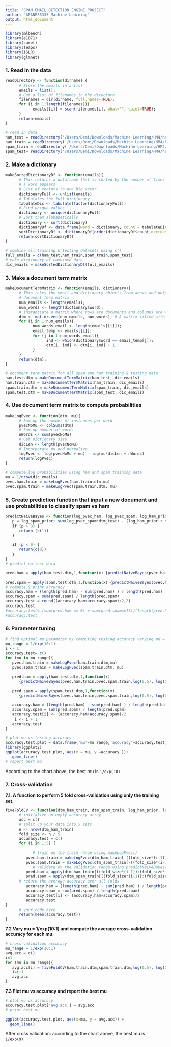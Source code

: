 ```yaml
---
title: "SPAM EMAIL DETECTION ENGINE PROJECT"
author: "APANPS5335 Machine Learning"
output: html_document
---
```



```r
library(mlbench)
library(e1071)
library(caret)
library(leaps)
library(ISLR)
library(glmnet)
```

### 1. Read in the data 

```r
readDirectory <- function(dirname) {
      # Store the emails in a list
      emails = list();
      # Get a list of filenames in the directory
      filenames = dir(dirname, full.names=TRUE);
      for (i in 1:length(filenames)){
            emails[[i]] = scan(filenames[i], what="", quiet=TRUE);
      }
      return(emails)
}

# read in data
ham_test = readDirectory('/Users/Demi/Downloads/Machine Learning/HM4/ham-v-spam/ham-test')
ham_train = readDirectory('/Users/Demi/Downloads/Machine Learning/HM4/ham-v-spam/ham-train')
spam_train = readDirectory('/Users/Demi/Downloads/Machine Learning/HM4/ham-v-spam/spam-train')
spam_test= readDirectory('/Users/Demi/Downloads/Machine Learning/HM4/ham-v-spam/spam-test')
```

### 2. Make a dictionary 

```r
makeSortedDictionaryDf <- function(emails){
      # This returns a dataframe that is sorted by the number of times
      # a word appears
      # List of vectors to one big vetor
      dictionaryFull <- unlist(emails)
      # Tabulates the full dictionary
      tabulateDic <- tabulate(factor(dictionaryFull))
      # Find unique values
      dictionary <- unique(dictionaryFull)
      # Sort them alphabetically
      dictionary <- sort(dictionary)
      dictionaryDf <- data.frame(word = dictionary, count = tabulateDic)
      sortDictionaryDf <- dictionaryDf[order(dictionaryDf$count,decreasing=TRUE),];
      return(sortDictionaryDf)
}

# combine all training & testing datasets using c()
full_emails = c(ham_test,ham_train,spam_train,spam_test)
# make dictionary of combined data
dic_emails = makeSortedDictionaryDf(full_emails)
```

### 3. Make a document term matrix
```r

makeDocumentTermMatrix <- function(emails, dictionary){
      # This takes the email and dictionary objects from above and outputs a
      # document term matrix
      num_emails <- length(emails);
      num_words <- length(dictionary$word);
      # Instantiate a matrix where rows are documents and columns are words
      dtm <- mat.or.vec(num_emails, num_words); # A matrix filled with zeros
      for (i in 1:num_emails){
            num_words_email <- length(emails[[i]]);
            email_temp <- emails[[i]];
            for (j in 1:num_words_email){
                  ind <- which(dictionary$word == email_temp[j]);
                  dtm[i, ind] <- dtm[i, ind] + 1;
            }
      }
      return(dtm);
}

# document term matrix for all spam and ham training & testing data
ham.test.dtm = makeDocumentTermMatrix(ham_test, dic_emails)
ham.train.dtm = makeDocumentTermMatrix(ham_train, dic_emails)
spam.train.dtm = makeDocumentTermMatrix(spam_train, dic_emails)
spam.test.dtm = makeDocumentTermMatrix(spam_test, dic_emails)

```


### 4. Use document term matrix to compute probabilities 
```r
makeLogPvec <- function(dtm, mu){
      # Sum up the number of instances per word
      pvecNoMu <- colSums(dtm)
      # Sum up number of words
      nWords <- sum(pvecNoMu)
      # Get dictionary size
      dicLen <- length(pvecNoMu)
      # Incorporate mu and normalize
      logPvec <- log(pvecNoMu + mu) - log(mu*dicLen + nWords)
      return(logPvec)
} 

# compute log probabilities using ham and spam training data
mu = 1/nrow(dic_emails)
pvec.ham.train = makeLogPvec(ham.train.dtm,mu)
pvec.spam.train = makeLogPvec(spam.train.dtm, mu)

```

### 5. Create prediction function that input a new document and use probabilities to classify spam vs ham 

```r
predictNaiveBayes <- function(log_pvec_ham, log_pvec_spam, log_ham_prior, log_spam_prior, dtm_test) {
   p = log_spam_prior+ sum(log_pvec_spam*dtm_test) - (log_ham_prior + sum(log_pvec_ham*dtm_test))
   if (p > 0) {
      return (c(1))
   }
   
   if (p < 0) {
      return(c(0))
   }
}
# predict on test data

pred.ham = apply(ham.test.dtm,1,function(x) {predictNaiveBayes(pvec.ham.train,pvec.spam.train,log(0.5), log(0.5),x)})

pred.spam = apply(spam.test.dtm,1,function(x) {predictNaiveBayes(pvec.ham.train,pvec.spam.train,log(0.5), log(0.5),x)})
# compute & print accuracy
accuracy.ham = (length(pred.ham) - sum(pred.ham) ) / length(pred.ham)
accuracy.spam = sum(pred.spam) / length(pred.spam)
accuracy.test = round((accuracy.ham+accuracy.spam)/2,2)
accuracy.test
#accuracy.test= (sum(pred.ham == 0) + sum(pred.spam==1))/(length(pred.ham)+length(pred.spam))
#accuracy.test
```

### 6. Parameter tuning 

```r
# find optimal mu parameter by computing testing accuracy varying mu = 1/exp(10:1)
mu_range = 1/exp(10:1)
i <- 1
accuracy.test= c()
for (mu in mu_range){
   pvec.ham.train = makeLogPvec(ham.train.dtm,mu)
   pvec.spam.train = makeLogPvec(spam.train.dtm, mu)
   
   pred.ham = apply(ham.test.dtm,1,function(x)
      {predictNaiveBayes(pvec.ham.train,pvec.spam.train,log(0.5), log(0.5),x)})

   pred.spam = apply(spam.test.dtm,1,function(x)
      {predictNaiveBayes(pvec.ham.train,pvec.spam.train,log(0.5), log(0.5),x)})
   
   accuracy.ham = (length(pred.ham) - sum(pred.ham) ) / length(pred.ham)
   accuracy.spam = sum(pred.spam) / length(pred.spam)
   accuracy.test[i] <- (accuracy.ham+accuracy.spam)/2
    i <- i + 1
   accuracy.test
}

# plot mu vs testing accuracy
accuracy.test.plot = data.frame('mu'=mu_range,'accuracy'=accuracy.test)
library(ggplot2)
ggplot(accuracy.test.plot, aes(x = mu, y =accuracy ))+
   geom_line()
# report best mu
```

According to the chart above, the best mu is `1/exp(10)`.


### 7. Cross-validation 

**7.1. A function to perform 5 fold cross-validation using only the training set. **

```r
fiveFoldCV <- function(dtm_ham_train, dtm_spam_train, log_ham_prior, log_spam_prior, mu){
      # initialize an empty accuracy array
      acc = c()
      # split up your data into 5 sets
      n <- nrow(dtm_ham_train)
      fold_size <- n / 5
      accuracy.test = c()
      for (i in 1:5) {
            
            # train on the train_range using makeLogPvec()
         pvec.ham.train = makeLogPvec(dtm_ham_train[-((fold_size*(i-1)):(fold_size*i)),],mu)
         pvec.spam.train = makeLogPvec(dtm_spam_train[-((fold_size*(i-1)):(fold_size*i)),], mu)
            # validate on the validation_range using predictNaiveBayes()
         pred.ham = apply(dtm_ham_train[((fold_size*(i-1)):(fold_size*i)),],1,function(x){predictNaiveBayes(pvec.ham.train,pvec.spam.train,log_ham_prior, log_spam_prior,x)})
         pred.spam = apply(dtm_spam_train[((fold_size*(i-1)):(fold_size*i)),],1,function(x){predictNaiveBayes(pvec.ham.train,pvec.spam.train,log_ham_prior, log_spam_prior,x)})
      # return the average accuracy over all folds
         accuracy.ham = (length(pred.ham) - sum(pred.ham) ) / length(pred.ham)
         accuracy.spam = sum(pred.spam) / length(pred.spam)
         accuracy.test[i] <- (accuracy.ham+accuracy.spam)/2
         accuracy.test
}
      # your code here
      return(mean(accuracy.test))
}
```

**7.2 Vary mu = 1/exp(10:1) and compute the average cross-validation accuracy for each mu. **
```r
# cross-validation accuracy
mu_range = 1/exp(10:1)
avg.acc = c()
i=1
for (mu in mu_range){
   avg.acc[i] = fiveFoldCV(ham.train.dtm,spam.train.dtm,log(0.5), log(0.5),mu)
   i=i+1
   avg.acc
}

```

**7.3 Plot mu vs accuracy and report the best mu **
```r
# plot mu vs accuracy
accuracy.test.plot['avg.acc'] = avg.acc
# print best mu

ggplot(accuracy.test.plot, aes(x=mu, y = avg.acc)) + 
  geom_line() 

```

After cross validation: according to the chart above, the best mu is `1/exp(9)`.

